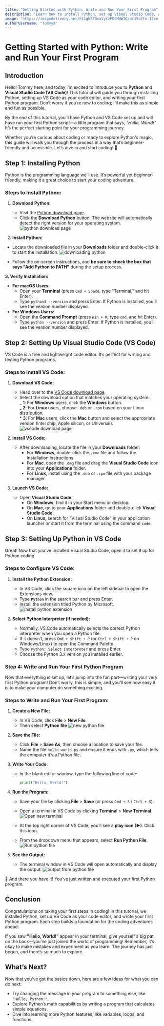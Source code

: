 ```yaml
---
title: "Getting Started with Python: Write and Run Your First Program"
description: "Learn how to install Python, set up Visual Studio Code, and run your very first Python program in just a few simple steps!"
image: "https://imagedelivery.net/K11gkZF3xaVyYzFESMdWIQ/dc19b7fe-12ce-4e96-1b5c-3b5952929500/full"
authorUsername: "TommyA"
---
```


# **Getting Started with Python: Write and Run Your First Program**

## Introduction

Hello! Tommy here, and today I’m excited to introduce you to **Python** and **Visual Studio Code (VS Code)**! This tutorial will guide you through installing Python, setting up VS Code as your code editor, and writing your first Python program. Don’t worry if you’re new to coding; I’ll make this as simple and fun as possible.

By the end of this tutorial, you’ll have Python and VS Code set up and will have run your first Python script—a little program that says, _“Hello, World!”_ It’s the perfect starting point for your programming journey.

Whether you’re curious about coding or ready to explore Python's magic, this guide will walk you through the process in a way that’s beginner-friendly and accessible. Let’s dive in and start coding! 🎉

## **Step 1: Installing Python**

Python is the programming language we’ll use. It’s powerful yet beginner-friendly, making it a great choice to start your coding adventure.

### **Steps to Install Python:**

1. **Download Python:**

   - Visit the [Python download page](https://www.python.org/downloads/).
   - Click the **Download Python** button. The website will automatically detect the right version for your operating system.
     <Img src="https://imagedelivery.net/K11gkZF3xaVyYzFESMdWIQ/36bda14d-c8f1-471f-4c56-e9ed6d721b00/full" alt="python download page" caption="Python download page" />

2. **Install Python:**

- Locate the downloaded file in your **Downloads** folder and double-click it to start the installation.
  <Img src="https://imagedelivery.net/K11gkZF3xaVyYzFESMdWIQ/2247a11c-2840-491d-6407-7acb9c4f1c00/full" alt="downloading python" caption="Downloading Python" />

- Follow the on-screen instructions, and **be sure to check the box that says "Add Python to PATH"** during the setup process.

**3. Verify Installation:**

- **For macOS Users:**
  - Open your **Terminal** (press `Cmd + Space`, type "Terminal," and hit Enter).
  - Type `python3 --version` and press Enter. If Python is installed, you’ll see the version number displayed.
- **For Windows Users:**
  - Open the **Command Prompt** (press `Win + R`, type `cmd`, and hit Enter).
  - Type `python --version` and press Enter. If Python is installed, you’ll see the version number displayed.

## **Step 2: Setting Up Visual Studio Code (VS Code)**

VS Code is a free and lightweight code editor. It’s perfect for writing and testing Python programs.

### **Steps to Install VS Code:**

1. **Download VS Code:**

   - Head over to the [VS Code download page](https://code.visualstudio.com/download).
   - Select the download option that matches your operating system:  
      _ **1**: For **Windows** users, click the **Windows** button.  
      _ **2**: For **Linux** users, choose `.deb` or `.rpm` based on your Linux distribution.  
      \* **3**: For **Mac** users, click the **Mac** button and select the appropriate version (Intel chip, Apple silicon, or Universal).
     <Img src="https://imagedelivery.net/K11gkZF3xaVyYzFESMdWIQ/ae91b96a-f4ad-4efa-b429-222a96e35300/full" alt="vscode download page" caption="vscode download page" />

2. **Install VS Code:**
   - After downloading, locate the file in your **Downloads** folder:
     - For **Windows**, double-click the `.exe` file and follow the installation instructions.
     - For **Mac**, open the `.dmg` file and drag the **Visual Studio Code** icon into your **Applications** folder.
     - For **Linux**, install using the `.deb` or `.rpm` file with your package manager.
3. **Launch VS Code:**
   - Open **Visual Studio Code**:
     - On **Windows**, find it in your Start menu or desktop.
     - On **Mac**, go to your **Applications** folder and double-click **Visual Studio Code**.
     - On **Linux**, search for "Visual Studio Code" in your application launcher or start it from the terminal using the command `code`.

## **Step 3: Setting Up Python in VS Code**

Great! Now that you’ve installed Visual Studio Code, open it to set it up for Python coding

### **Steps to Configure VS Code:**

1. **Install the Python Extension:**
   - In VS Code, click the square icon on the left sidebar to open the Extensions view.
   - Type **`Python`** in the search bar and press Enter.
   - Install the extension titled Python by Microsoft.
     <Img src="https://imagedelivery.net/K11gkZF3xaVyYzFESMdWIQ/1b4bd24e-4968-428f-e3d6-030657fc8500/full" alt="install python extension" caption="install python extension" />
2. **Select Python Interpreter (if needed):**

   - Normally, VS Code automatically selects the correct Python interpreter when you open a Python file.
   - If it doesn’t, press `Cmd + Shift + P` (or `Ctrl + Shift + P` on Windows/Linux) to open the Command Palette.
   - Type `Python: Select Interpreter` and press Enter.
   - Choose the Python 3.x version you installed earlier.

### **Step 4: Write and Run Your First Python Program**

Now that everything is set up, let’s jump into the fun part—writing your very first Python program! Don’t worry, this is simple, and you’ll see how easy it is to make your computer do something exciting.

### **Steps to Write and Run Your First Program:**

1. **Create a New File:**
   - In VS Code, click **File** > **New File**.
   - Then select **Python file**
     <Img src="https://imagedelivery.net/K11gkZF3xaVyYzFESMdWIQ/2c378d6e-6792-4c0d-87f3-c4cceb556a00/full" alt="new python file" caption="new python file" />
2. **Save the File:**
   - Click **File** > **Save As**, then choose a location to save your file.
   - Name the file `hello_world.py` and ensure it ends with `.py`, which tells the computer it’s a Python file.
3. **Write Your Code:**

   - In the blank editor window, type the following line of code:

     ```python
     print("Hello, World!")
     ```

4. **Run the Program:**

   - Save your file by clicking **File** > **Save** (or press `Cmd + S` / `Ctrl + S`).
   - Open a terminal in VS Code by clicking **Terminal** > **New Terminal**.
     <Img src="https://imagedelivery.net/K11gkZF3xaVyYzFESMdWIQ/e524374a-090c-4c7b-bfcd-7c78f95b3c00/full" alt="Open new terminal" caption="Open a new terminal" />

   - At the top right corner of VS Code, you’ll see a **play icon (▶)**. Click this icon.
   - From the dropdown menu that appears, select **Run Python File**.
     <Img src="https://imagedelivery.net/K11gkZF3xaVyYzFESMdWIQ/6f58e83f-4152-434a-bdee-a7fac020f900/full" alt="Run python file" caption="Run Python file" />

5. **See the Output:**
   - The terminal window in VS Code will open automatically and display the output:
     <Img src="https://imagedelivery.net/K11gkZF3xaVyYzFESMdWIQ/99bbf33c-ed06-4a26-df00-8f17f3289c00/full" alt="output from python file" caption="output from python file" />

🎉 And there you have it! You’ve just written and executed your first Python program.

## **Conclusion**

Congratulations on taking your first steps in coding! In this tutorial, we installed Python, set up VS Code as your code editor, and wrote your first Python program. Each step builds a foundation for the coding adventures ahead.

If you saw **"Hello, World!"** appear in your terminal, give yourself a big pat on the back—you’ve just joined the world of programming! Remember, it’s okay to make mistakes and experiment as you learn. The journey has just begun, and there’s so much to explore.

## **What’s Next?**

Now that you’ve got the basics down, here are a few ideas for what you can do next:

- Try changing the message in your program to something else, like `"Hello, Python!"`.
- Explore Python’s math capabilities by writing a program that calculates simple equations.
- Dive into learning more Python features, like variables, loops, and functions.
